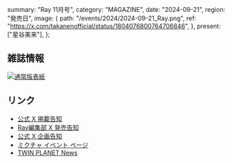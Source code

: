   summary: "Ray 11月号",
  category: "MAGAZINE",
  date: "2024-09-21",
  region: "発売日",
  image: {
    path: "/events/2024/2024-09-21_Ray.png",
    ref: "https://x.com/takanenofficial/status/1804076800764706846",
  },
  present: ["星谷美来"],
};

## 雑誌情報

[![通常版表紙](/events/2024/2024-09-21_Ray%2011月号_表紙.jpg)](/events/2024/2024-09-21_Ray%2011月号_表紙.jpg)

## リンク

- [公式 X 掲載告知](https://x.com/takanenofficial/status/1837424060562919917)
- [Ray編集部 X 発売告知](https://x.com/mag_ray/status/1837325888121098249)
- [公式 X 企画告知](https://x.com/takanenofficial/status/1804076800764706846)
- [ミクチャ イベント ページ](https://mixch.tv/p/drplciry)
- [TWIN PLANET News](https://www.tp-e.jp/news/hoshitanijyoho/)

